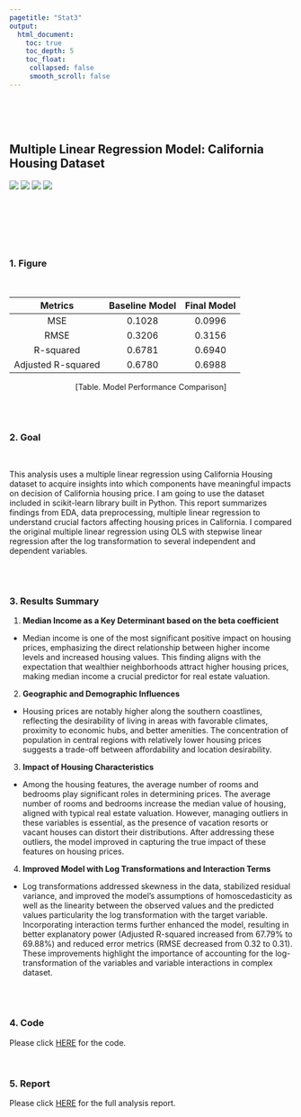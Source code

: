 ```yaml
---
pagetitle: "Stat3"
output:
  html_document:
    toc: true
    toc_depth: 5
    toc_float:
     collapsed: false
     smooth_scroll: false
---
```


<link rel="stylesheet" href="styles.css" type="text/css">
<link rel="stylesheet" href="site_libs/academicons-1.9.1/css/academicons.min.css"/>

<br><br><br>

## **Multiple Linear Regression Model: California Housing Dataset**

![](https://img.shields.io/badge/Using-Python-blue)
![](https://img.shields.io/badge/OLSRegression-red)
![](https://img.shields.io/badge/StepwiseRegression-orange)
![](https://img.shields.io/badge/-MachineLearning-success)

<br>



<br><br><br>

### 1. Figure

<br>

| Metrics              | Baseline Model | Final Model |
|:--------------------:|:--------------:|:-----------:|
| MSE                  | 0.1028         | 0.0996      | 
| RMSE                 | 0.3206         | 0.3156      | 
| R-squared            | 0.6781         | 0.6940      | 
| Adjusted R-squared   | 0.6780         | 0.6988      |

<p align="center">
[Table. Model Performance Comparison]
</p>
<br><br>

### 2. Goal

<br>

This analysis uses a multiple linear regression using California Housing dataset to acquire insights into which components have meaningful impacts on decision of California housing price. I am going to use the dataset included in scikit-learn library built in Python. This report summarizes findings from EDA, data preprocessing, multiple linear regression to understand crucial factors affecting housing prices in California. I compared the original multiple linear regression using OLS with stepwise linear regression after the log transformation to several independent and dependent variables.

<br><br>


### 3. Results Summary

 (1) **Median Income as a Key Determinant based on the beta coefficient**

  + Median income is one of the most significant positive impact on housing prices, emphasizing the direct relationship between higher income levels and increased housing values. This finding aligns with the expectation that wealthier neighborhoods attract higher housing prices, making median income a crucial predictor for real estate valuation.
  
 (2) **Geographic and Demographic Influences**

  + Housing prices are notably higher along the southern coastlines, reflecting the desirability of living in areas with favorable climates, proximity to economic hubs, and better amenities. The concentration of population in central regions with relatively lower housing prices suggests a trade-off between affordability and location desirability.

 (3) **Impact of Housing Characteristics** 
  
  + Among the housing features, the average number of rooms and bedrooms play significant roles in determining prices. The average number of rooms and bedrooms increase the median value of housing, aligned with typical real estate valuation. However, managing outliers in these variables is essential, as the presence of vacation resorts or vacant houses can distort their distributions. After addressing these outliers, the model improved in capturing the true impact of these features on housing prices.
  
 (4) **Improved Model with Log Transformations and Interaction Terms**

  + Log transformations addressed skewness in the data, stabilized residual variance, and improved the model's assumptions of homoscedasticity as well as the linearity between the observed values and the predicted values particularity the log transformation with the target variable. Incorporating interaction terms further enhanced the model, resulting in better explanatory power (Adjusted R-squared increased from 67.79% to 69.88%) and reduced error metrics (RMSE decreased from 0.32 to 0.31). These improvements highlight the importance of accounting for the log-transformation of the variables and variable interactions in complex dataset.

  
<br><br>

### 4. Code

Please click [HERE](https://nbviewer.org/github/JennyJihyunSeo/jennyjihyunseo.github.io/blob/main/Machine_Learning_Probability_review_ipyn.ipynb) for the code.

<br>

### 5. Report 

Please click [HERE](files/HW1_California_housing_summary.pdf) for the full analysis report. 

<br>


